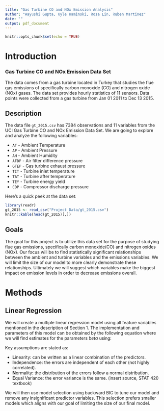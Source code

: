 ```yaml
---
title: "Gas Turbine CO and NOx Emission Analysis"
author: "Aayushi Gupta, Kyle Kaminski, Rosa Lin, Ruben Martinez"
date: ""
output: pdf_document
---
```


```r
knitr::opts_chunk$set(echo = TRUE)
```

# Introduction 

### Gas Turbine CO and NOx Emission Data Set

The data comes from a gas turbine located in Turkey that studies the flue gas emissions of specifically carbon monoxide (CO) and nitrogen oxide (NOx) gases. The data set provides hourly statistics of 11 sensors. Data points were collected from a gas turbine from Jan 01 2011 to Dec 13 2015. 

## Description

The data file `gt_2015.csv` has 7384 observations and 11 variables from the UCI Gas Turbine CO and NOx Emission Data Set. We are going to explore and analyze the following variables: 

* `AT` - Ambient Temperature
* `AP` - Ambient Pressure
* `AH` -  Ambient Humidity
* `AFDP` - Air filter difference pressure 
* `GTEP` - Gas turbine exhaust pressure
* `TIT` - Turbine inlet temperature
* `TAT` - Turbine after temperature 
* `TEY` - Turbine energy yield 
* `CDP` - Compressor discharge pressure

Here’s a quick peek at the data set: 

```r
library(readr) 
gt_2015 <- read_csv("Project Data/gt_2015.csv")
knitr::kable(head(gt_2015)[,])
```

## Goals

The goal for this project is to utilize this data set for the purpose of studying flue gas emissions, specifically carbon monoxide(CO) and nitrogen oxides (NOx). Our focus will be to find statistically significant relationships between the ambient and turbine variables and the emissions variables. We will limit the size of our model to more clearly demonstrate these relationships. Ultimately we will suggest which variables make the biggest impact on emission levels in order to decrease emissions overall. 


# Methods

## Linear Regression

We will create a multiple linear regression model using all feature variables mentioned in the description of Section 1. The implementation and parameters of this model can be obtained by the following equation where we will find estimates for the parameters $beta$ using: 


Key assumptions are stated as: 

* **L**inearity: can be written as a linear combination of the predictors.
* **I**ndependence: the errors are independent of each other (not highly correlated).
* **N**ormality: the distribution of the errors follow a normal distribution.
* **E**qual Variance: the error variance is the same. (insert source, STAT 420 textbook) 


We will then use model selection using backward BIC to tune our model and remove any insignificant predictor variables. This selection prefers smaller models which aligns with our goal of limiting the size of our final model. 




